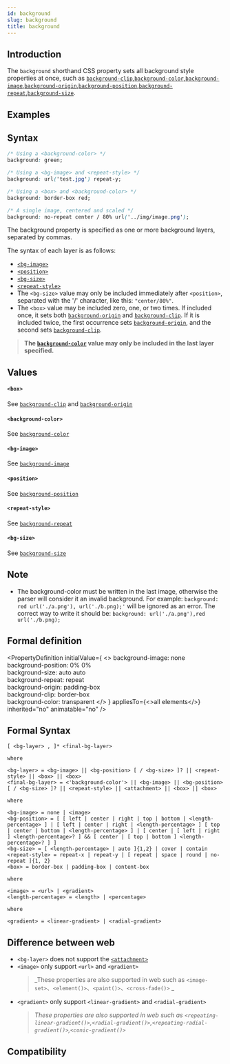 ```yaml
---
id: background
slug: background
title: background
---
```


## Introduction

The `background` shorthand CSS property sets all background style properties at once, such as [`background-clip`](./background-clip.mdx),[`background-color`](./background-color.mdx),[`background-image`](./background-image.mdx),[`background-origin`](./background-origin.mdx),[`background-position`](./background-position.mdx),[`background-repeat`](./background-repeat.mdx),[`background-size`](./background-size.mdx).

## Examples


<Go
  example="css-api"
  defaultFile="src/background/App.tsx"
  img="https://lf-lynx.tiktok-cdns.com/obj/lynx-artifacts-oss-sg/lynx-website/assets/doc/css/background.jpg"
  defaultEntryFile="dist/background.lynx.bundle"
  entry="src/background"
/>

## Syntax

```css
/* Using a <background-color> */
background: green;

/* Using a <bg-image> and <repeat-style> */
background: url('test.jpg') repeat-y;

/* Using a <box> and <background-color> */
background: border-box red;

/* A single image, centered and scaled */
background: no-repeat center / 80% url('../img/image.png');
```

The background property is specified as one or more background layers, separated by commas.

The syntax of each layer is as follows:

- [`<bg-image>`](#bg-image)
- [`<position>`](#position)
- [`<bg-size>`](#bg-size)
- [`<repeat-style>`](#repeat-style)
- The `<bg-size>` value may only be included immediately after `<position>`, separated with the '/' character, like this: `"center/80%"`.
- The `<box>` value may be included zero, one, or two times. If included once, it sets both [`background-origin`](./background-origin.mdx) and [`background-clip`](./background-clip.mdx). If it is included twice, the first occurrence sets [`background-origin`](./background-origin.mdx), and the second sets [`background-clip`](./background-clip.mdx).

> **The [`background-color`](./background-color.mdx) value may only be included in the last layer specified.**

## Values

#### `<box>`

See [`background-clip`](./background-clip.mdx) and [`background-origin`](./background-origin.mdx)

#### `<background-color>`

See [`background-color`](./background-color.mdx)

#### `<bg-image>`

See [`background-image`](./background-image.mdx)

#### `<position>`

See [`background-position`](./background-position.mdx)

#### `<repeat-style>`

See [`background-repeat`](./background-repeat.mdx)

#### `<bg-size>`

See [`background-size`](./background-size.mdx)

## Note

- The background-color must be written in the last image, otherwise the parser will consider it an invalid background.
  For example: `background: red url('./a.png'), url('./b.png);'` will be ignored as an error.
  The correct way to write it should be: `background: url('./a.png'),red url('./b.png);`

## Formal definition


<PropertyDefinition
  initialValue={
    <>
      background-image: none
      <br />
      background-position: 0% 0%
      <br />
      background-size: auto auto
      <br />
      background-repeat: repeat
      <br />
      background-origin: padding-box
      <br />
      background-clip: border-box
      <br />
      background-color: transparent
    </>
  }
  appliesTo={<>all elements</>}
  inherited="no"
  animatable="no"
/>

## Formal Syntax

```
[ <bg-layer> , ]* <final-bg-layer>

where

<bg-layer> = <bg-image> || <bg-position> [ / <bg-size> ]? || <repeat-style> || <box> || <box>
<final-bg-layer> = <'background-color'> || <bg-image> || <bg-position> [ / <bg-size> ]? || <repeat-style> || <attachment> || <box> || <box>

where

<bg-image> = none | <image>
<bg-position> = [ [ left | center | right | top | bottom | <length-percentage> ] | [ left | center | right | <length-percentage> ] [ top | center | bottom | <length-percentage> ] | [ center | [ left | right ] <length-percentage>? ] && [ center | [ top | bottom ] <length-percentage>? ] ]
<bg-size> = [ <length-percentage> | auto ]{1,2} | cover | contain
<repeat-style> = repeat-x | repeat-y | [ repeat | space | round | no-repeat ]{1, 2}
<box> = border-box | padding-box | content-box

where

<image> = <url> | <gradient>
<length-percentage> = <length> | <percentage>

where

<gradient> = <linear-gradient> | <radial-gradient>

```

## Difference between web

- `<bg-layer>` does not support the [`<attachment>`](https://developer.mozilla.org/zh-CN/docs/Web/CSS/background#attachment)
- `<image>` only support `<url>` and `<gradient>`
  > _These properties are also supported in web such as `<image-set>`、`<element()>`、`<paint()>`、`<cross-fade()>` _<br/>
- `<gradient>` only support `<linear-gradient>` and `<radial-gradient>`
  > _These properties are also supported in web such as `<repeating-linear-gradient()>`,`<radial-gradient()>`,`<repeating-radial-gradient()>`,`<conic-gradient()>`_

## Compatibility


<LegacyCompatTable metadata="css/properties/background" />
